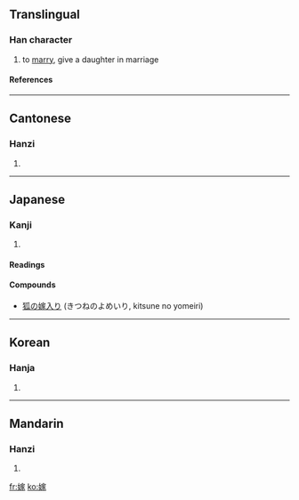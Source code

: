 ==Translingual==
===Han character===
{{Han char|rn=38|rad=女|as=10|sn=13|four=4343<sub>2</sub>|canj=女十一人 (VJMO)}}
# to [[marry]], give a daughter in marriage
====References====
{{Han ref|kx=0268.330|dkj=06602|dj=0536.070|hdz=21073.110|uh=5AC1|ud=23233|bh=B6F9|bd=46841}}

----
==Cantonese==
===Hanzi===
{{yue-hanzi|jyut=|y=ga3}}
# {{defn|Cantonese}}

----
==Japanese==
===Kanji===
{{ja-kanji|grade=|rs=女10}}
# {{defn|Japanese}} 
====Readings====
{{ja-readings|on=[[か]] (ka), [[け]] (ke)|kun=[[とつぐ]] (totsugu), [[よめ]] (yome)}}

====Compounds====
* [[狐の嫁入り]] (きつねのよめいり, kitsune no yomeiri)

----
==Korean==
===Hanja===
{{ko-hanja|hangeul=[[가]]|rv=ga|mr=ka}}
# {{defn|Korean}}

----
==Mandarin==
===Hanzi===
{{cmn-hanzi|pin=[[jià]] (jia4)|wg=chia<sup>4</sup>}}
# {{defn|Mandarin}}

[[fr:嫁]]
[[ko:嫁]]